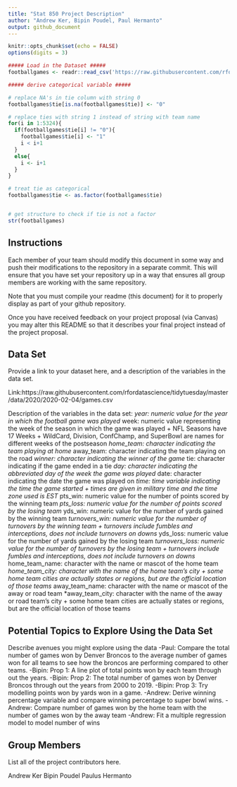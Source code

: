 ```yaml
---
title: "Stat 850 Project Description"
author: "Andrew Ker, Bipin Poudel, Paul Hermanto"
output: github_document
---
```


```r
knitr::opts_chunk$set(echo = FALSE)
options(digits = 3)
```

```r
##### Load in the Dataset #####
footballgames <- readr::read_csv('https://raw.githubusercontent.com/rfordatascience/tidytuesday/master/data/2020/2020-02-04/games.csv')
```


```r
##### derive categorical variable #####

# replace NA's in tie column with string 0
footballgames$tie[is.na(footballgames$tie)] <- "0"

# replace ties with string 1 instead of string with team name
for(i in 1:5324){
  if(footballgames$tie[i] != "0"){
    footballgames$tie[i] <- "1"
    i < i+1
  }
  else{
    i <- i+1
  }
}

# treat tie as categorical
footballgames$tie <- as.factor(footballgames$tie)


# get structure to check if tie is not a factor
str(footballgames)

```








## Instructions

Each member of your team should modify this document in some way and push their modifications to the repository in a separate commit. This will ensure that you have set your repository up in a way that ensures all group members are working with the same repository. 

Note that you must compile your readme (this document) for it to properly display as part of your github repository. 

Once you have received feedback on your project proposal (via Canvas) you may alter this README so that it describes your final project instead of the project proposal. 

## Data Set
Provide a link to your dataset here, and a description of the variables in the data set.

Link:https://raw.githubusercontent.com/rfordatascience/tidytuesday/master/data/2020/2020-02-04/games.csv

Description of the variables in the data set:
*year: numeric value for the year in which the football game was played
*week: numeric value representing the week of the season in which the game was played
  + NFL Seasons have 17 Weeks
  + WildCard, Division, ConfChamp, and SuperBowl are names for different weeks of the postseason
*home_team: character indicating the team playing at home
*away_team: character indicating the team playing on the road
*winner: character indicating the winner of the game
*tie: character indicating if the game ended in a tie
*day: character indicating the abbreviated day of the week the game was played
*date: character indicating the date the game was played on
*time: time variable indicating the time the game started
  + times are given in military time and the time zone used is EST
*pts_win: numeric value for the number of points scored by the winning team
*pts_loss: numeric value for the number of points scored by the losing team
*yds_win: numeric value for the number of yards gained by the winning team
*turnovers_win: numeric value for the number of turnovers by the winning team
  + turnovers include fumbles and interceptions, does not include turnovers on downs
*yds_loss: numeric value for the number of yards gained by the losing team
*turnovers_loss: numeric value for the number of turnovers by the losing team
  + turnovers include fumbles and interceptions, does not include turnovers on downs
*home_team_name: character with the name or mascot of the home team
*home_team_city: character with the name of the home team's city
  + some home team cities are actually states or regions, but are the official location of those teams
*away_team_name: character with the name or mascot of the away or road team
*away_team_city: character with the name of the away or road team's city
  + some home team cities are actually states or regions, but are the official location of those teams



## Potential Topics to Explore Using the Data Set
Describe avenues you might explore using the data
-Paul: Compare the total number of games won by Denver Broncos to the average number of games won for all teams to see how the broncos are performing compared to other teams.
-Bipin: Prop 1: A line plot of total points won by each team through out the years.
-Bipin: Prop 2: The total number of games won by Denver Broncos through out the years from 2000 to 2019. 
-Bipin: Prop 3: Try modelling points won by yards won in a game.
-Andrew: Derive winning percentage variable and compare winning percentage to super bowl wins.
-Andrew: Compare number of games won by the home team with the number of games won by the away team
-Andrew: Fit a multiple regression model to model number of wins


## Group Members
List all of the project contributors here.

Andrew Ker
Bipin Poudel
Paulus Hermanto

